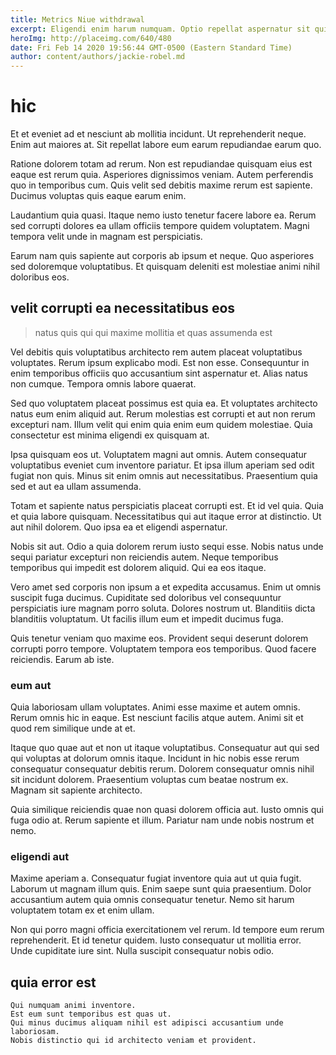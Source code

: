 ```yaml
---
title: Metrics Niue withdrawal
excerpt: Eligendi enim harum numquam. Optio repellat aspernatur sit qui. Voluptatibus voluptate ex.
heroImg: http://placeimg.com/640/480
date: Fri Feb 14 2020 19:56:44 GMT-0500 (Eastern Standard Time)
author: content/authors/jackie-robel.md
---
```

# hic

Et et eveniet ad et nesciunt ab mollitia incidunt. Ut reprehenderit neque. Enim aut maiores at. Sit repellat labore eum earum repudiandae earum quo.
  
Ratione dolorem totam ad rerum. Non est repudiandae quisquam eius est eaque est rerum quia. Asperiores dignissimos veniam. Autem perferendis quo in temporibus cum. Quis velit sed debitis maxime rerum est sapiente. Ducimus voluptas quis eaque earum enim.
  
Laudantium quia quasi. Itaque nemo iusto tenetur facere labore ea. Rerum sed corrupti dolores ea ullam officiis tempore quidem voluptatem. Magni tempora velit unde in magnam est perspiciatis.
  
Earum nam quis sapiente aut corporis ab ipsum et neque. Quo asperiores sed doloremque voluptatibus. Et quisquam deleniti est molestiae animi nihil doloribus eos.

## velit corrupti ea necessitatibus eos

> natus quis qui qui maxime mollitia et quas assumenda est

Vel debitis quis voluptatibus architecto rem autem placeat voluptatibus voluptates. Rerum ipsum explicabo modi. Est non esse. Consequuntur in enim temporibus officiis quo accusantium sint aspernatur et. Alias natus non cumque. Tempora omnis labore quaerat.
  
Sed quo voluptatem placeat possimus est quia ea. Et voluptates architecto natus eum enim aliquid aut. Rerum molestias est corrupti et aut non rerum excepturi nam. Illum velit qui enim quia enim eum quidem molestiae. Quia consectetur est minima eligendi ex quisquam at.
  
Ipsa quisquam eos ut. Voluptatem magni aut omnis. Autem consequatur voluptatibus eveniet cum inventore pariatur. Et ipsa illum aperiam sed odit fugiat non quis. Minus sit enim omnis aut necessitatibus. Praesentium quia sed et aut ea ullam assumenda.
  
Totam et sapiente natus perspiciatis placeat corrupti est. Et id vel quia. Quia et quia labore quisquam. Necessitatibus qui aut itaque error at distinctio. Ut aut nihil dolorem. Quo ipsa ea et eligendi aspernatur.
  
Nobis sit aut. Odio a quia dolorem rerum iusto sequi esse. Nobis natus unde sequi pariatur excepturi non reiciendis autem. Neque temporibus temporibus qui impedit est dolorem aliquid. Qui ea eos itaque.
  
Vero amet sed corporis non ipsum a et expedita accusamus. Enim ut omnis suscipit fuga ducimus. Cupiditate sed doloribus vel consequuntur perspiciatis iure magnam porro soluta. Dolores nostrum ut. Blanditiis dicta blanditiis voluptatum. Ut facilis illum eum et impedit ducimus fuga.
  
Quis tenetur veniam quo maxime eos. Provident sequi deserunt dolorem corrupti porro tempore. Voluptatem tempora eos temporibus. Quod facere reiciendis. Earum ab iste.

### eum aut

Quia laboriosam ullam voluptates. Animi esse maxime et autem omnis. Rerum omnis hic in eaque. Est nesciunt facilis atque autem. Animi sit et quod rem similique unde at et.
  
Itaque quo quae aut et non ut itaque voluptatibus. Consequatur aut qui sed qui voluptas at dolorum omnis itaque. Incidunt in hic nobis esse rerum consequatur consequatur debitis rerum. Dolorem consequatur omnis nihil sit incidunt dolorem. Praesentium voluptas cum beatae nostrum ex. Magnam sit sapiente architecto.
  
Quia similique reiciendis quae non quasi dolorem officia aut. Iusto omnis qui fuga odio at. Rerum sapiente et illum. Pariatur nam unde nobis nostrum et nemo.

### eligendi aut

Maxime aperiam a. Consequatur fugiat inventore quia aut ut quia fugit. Laborum ut magnam illum quis. Enim saepe sunt quia praesentium. Dolor accusantium autem quia omnis consequatur tenetur. Nemo sit harum voluptatem totam ex et enim ullam.
  
Non qui porro magni officia exercitationem vel rerum. Id tempore eum rerum reprehenderit. Et id tenetur quidem. Iusto consequatur ut mollitia error. Unde cupiditate iure sint. Nulla suscipit consequatur nobis odio.

## quia error est

```text
Qui numquam animi inventore.
Est eum sunt temporibus est quas ut.
Qui minus ducimus aliquam nihil est adipisci accusantium unde laboriosam.
Nobis distinctio qui id architecto veniam et provident.
```

